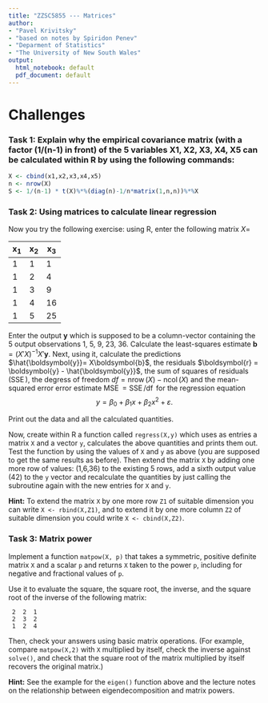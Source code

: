 ```yaml
---
title: "ZZSC5855 --- Matrices"
author:
- "Pavel Krivitsky"
- "based on notes by Spiridon Penev"
- "Deparment of Statistics"
- "The University of New South Wales"
output:
  html_notebook: default
  pdf_document: default
---
```




# Challenges

### Task 1: Explain why the empirical covariance matrix (with a factor (1/(n-1) in front) of the 5 variables X1, X2, X3, X4, X5 can be calculated within R by using the following commands:

```r
X <- cbind(x1,x2,x3,x4,x5)
n <- nrow(X)
S <- 1/(n-1) * t(X)%*%(diag(n)-1/n*matrix(1,n,n))%*%X
```


### Task 2: Using matrices to calculate linear regression

Now you try the following exercise: using R, enter the following
matrix $X =$

| $\boldsymbol{x}_1$ | $\boldsymbol{x}_2$ | $\boldsymbol{x}_3$ |
|--------------------|--------------------|--------------------|
| 1                  | 1                  | 1                  |
| 1                  | 2                  | 4                  |
| 1                  | 3                  | 9                  |
| 1                  | 4                  | 16                 |
| 1                  | 5                  | 25                 |

Enter the output $\boldsymbol{y}$ which is supposed to be a column-vector
containing the 5 output observations 1, 5, 9, 23, 36. Calculate the
least-squares estimate $\boldsymbol{b} =(X'X)^{-1}X'\boldsymbol{y}$.
Next, using it, calculate the predictions $\hat{\boldsymbol{y}}= X\boldsymbol{b}$, the
residuals $\boldsymbol{r} = \boldsymbol{y} - \hat{\boldsymbol{y}}$, the sum of squares of residuals
($\operatorname{SSE}$), the degress of freedom
$df = \operatorname{nrow}(X) - \operatorname{ncol}(X)$ and the mean-squared
error error estimate $\operatorname{MSE} = \operatorname{SSE}/\operatorname{df}$ for the regression equation
$$y = \beta_{0}+ \beta_{1} x + \beta_{2}x^{2}+ \varepsilon.$$

Print out the data and all the calculated quantities.

Now, create within R a function called `regress(X,y)` which uses
as entries a matrix `X` and a vector `y`, calculates the above
quantities and prints them out. Test the function by using the values
of `X` and `y` as above (you are supposed to get the same
results as before). Then extend the matrix `X` by adding one more
row of values: (1,6,36) to the existing 5 rows, add a sixth output value
(42) to the `y` vector and recalculate the quantities by just
calling the subroutine again with the new entries for `X` and
`y`.

**Hint:** To extend the matrix `X` by one more row `Z1` of suitable
dimension you can write `X <- rbind(X,Z1)`, and to extend it by one more column `Z2` of
suitable dimension you could write `X <- cbind(X,Z2)`.


### Task 3: Matrix power

Implement a function `matpow(X, p)` that takes a symmetric, positive definite matrix `X` and a scalar `p` and returns `X` taken to the power `p`, including for negative and fractional values of `p`.

Use it to evaluate the square, the square root, the inverse, and the square root of the inverse of the following matrix:

```
 2  2  1
 2  3  2
 1  2  4
```

Then, check your answers using basic matrix operations. (For example, compare `matpow(X,2)` with `X` multiplied by itself, check the inverse against `solve()`, and check that the square root of the matrix multiplied by itself recovers the original matrix.)

**Hint:** See the example for the `eigen()` function above and the lecture notes on the relationship between eigendecomposition and matrix powers.


